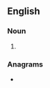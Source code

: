 ==English==

===Noun===
{{head|en|noun plural form}}

# {{plural of|kilting|lang=en}}

===Anagrams===
* {{anagrams|en|kitlings}}